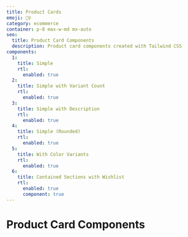 ```yaml
---
title: Product Cards
emoji: 🙋‍♀️
category: ecommerce
container: p-8 max-w-md mx-auto
seo:
  title: Product Card Components
  description: Product card components created with Tailwind CSS
components:
  1:
    title: Simple
    rtl:
      enabled: true
  2:
    title: Simple with Variant Count
    rtl:
      enabled: true
  3:
    title: Simple with Description
    rtl:
      enabled: true
  4:
    title: Simple (Rounded)
    rtl:
      enabled: true
  5:
    title: With Color Variants
    rtl:
      enabled: true
  6:
    title: Contained Sections with Wishlist
    rtl:
      enabled: true
      component: true
---
```


# Product Card Components

<List
  componentsData={componentsArray}
  componentContainer={componentContainer}
/>
